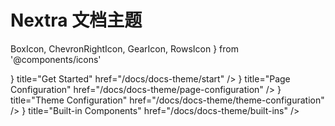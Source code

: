 # Nextra 文档主题

  BoxIcon,
  ChevronRightIcon,
  GearIcon,
  RowsIcon
} from '@components/icons'

<Cards>
  <Card
    icon={<ChevronRightIcon />}
    title="Get Started"
    href="/docs/docs-theme/start"
  />
  <Card
    icon={<RowsIcon />}
    title="Page Configuration"
    href="/docs/docs-theme/page-configuration"
  />
  <Card
    icon={<GearIcon />}
    title="Theme Configuration"
    href="/docs/docs-theme/theme-configuration"
  />
  <Card
    icon={<BoxIcon />}
    title="Built-in Components"
    href="/docs/docs-theme/built-ins"
  />
</Cards>
